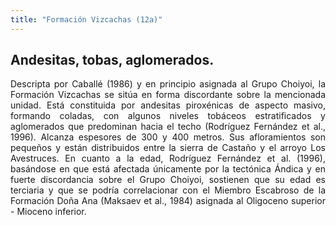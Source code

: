 ```yaml
---
title: "Formación Vizcachas (12a)"
---
```


<div style="text-align: justify">

## Andesitas, tobas, aglomerados.

Descripta por Caballé (1986) y en principio asignada al Grupo Choiyoi, la Formación Vizcachas se sitúa en forma discordante sobre la mencionada unidad. Está constituida por andesitas piroxénicas de aspecto masivo, formando coladas, con algunos niveles tobáceos estratificados y aglomerados que predominan hacia el techo (Rodríguez Fernández et al., 1996). Alcanza espesores de 300 y 400 metros. Sus afloramientos son pequeños y están distribuidos entre la sierra de Castaño y el arroyo Los Avestruces. En cuanto a la edad, Rodríguez Fernández et al. (1996), basándose en que está afectada únicamente por la tectónica Ándica y en fuerte discordancia sobre el Grupo Choiyoi, sostienen que su edad es terciaria y que se podría correlacionar con el Miembro Escabroso de la Formación Doña Ana (Maksaev et al., 1984) asignada al Oligoceno superior - Mioceno inferior. 

<div/>

